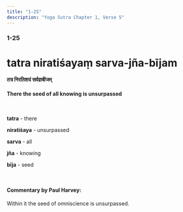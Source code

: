 ```yaml
---
title: "1-25"
description: "Yoga Sutra Chapter 1, Verse 5"
---
```


### 1-25

# tatra niratiśayaṃ sarva-jña-bījam

#### तत्र निरतिशयं सर्वज्ञबीजम्

#### There the seed of all knowing is unsurpassed

<br />

**tatra** - there <br />

**niratiśaya** - unsurpassed <br />

**sarva** - all <br />

**jña** - knowing <br />

**bīja** - seed <br />

<br />

#### Commentary by Paul Harvey:

Within it the seed of omniscience is unsurpassed.
